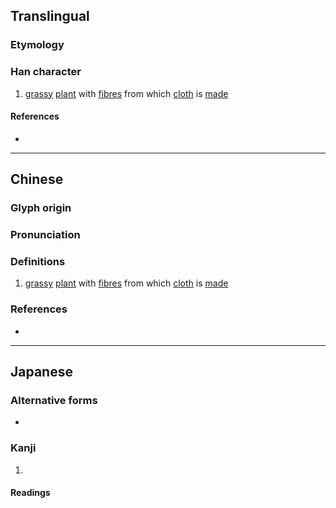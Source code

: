 {{also|苘}}
{{character info/new}}
==Translingual==

===Etymology===
{{rfelite|mul}}

===Han character===
{{Han char|rn=75|rad=木|as=14|sn=18|four=|canj=FFBDD|ids=⿱𤇾林}}

# [[grassy]] [[plant]] with [[fibre]]s from which [[cloth]] is [[made]]

====References====
* {{Han ref|kx=0559.040|dkj=15749|dj=0948.200|hdz=21310.080|uh=6ABE|ud=27326}}

----

==Chinese==
{{zh-forms|alt=苘,𣘑}}

===Glyph origin===
{{Han etym}}

===Pronunciation===
{{zh-pron
|m=qǐng
|c=king2,gwing2
|mc=y
|oc=y
|cat=
}}

===Definitions===
{{zh-hanzi}}

# [[grassy]] [[plant]] with [[fibre]]s from which [[cloth]] is [[made]]

===References===
* {{R:twedu|C05521}}

----

==Japanese==

===Alternative forms===
* {{alter|ja|𣘑}}

===Kanji===
{{ja-kanji|grade=|rs=木14}}

# {{defn|lang=ja|sort=木14}}

====Readings====
{{ja-readings
|goon=きょう
|kanon=けい
|kun=いちび-}}
